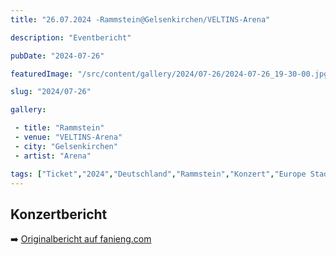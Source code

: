```yaml
---
title: "26.07.2024 -Rammstein@Gelsenkirchen/VELTINS-Arena"

description: "Eventbericht"

pubDate: "2024-07-26"

featuredImage: "/src/content/gallery/2024/07-26/2024-07-26_19-30-00.jpg"

slug: "2024/07-26"

gallery:

 - title: "Rammstein"
 - venue: "VELTINS-Arena"
 - city: "Gelsenkirchen"
 - artist: "Arena"

tags: ["Ticket","2024","Deutschland","Rammstein","Konzert","Europe Stadium Tour 2024","Gelsenkirchen","Arena AufSchalke"]
---
```

## Konzertbericht

➡️ [Originalbericht auf fanieng.com](https://fanieng.com/2024/07/26/26-07-2024-rammstein-gelsenkirchen-veltins-arena)
